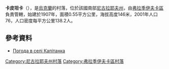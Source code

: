 {{coord|47|44|8|N|30|33|13|E|scale:100000|display=title}}

'''卡皮坦卡'''（{{lang-uk|Капітанка}}），是[[烏克蘭|烏克蘭]]的村落，位於該國南部[[尼古拉耶夫州|尼古拉耶夫州]]，由[[弗拉季伊夫卡區|弗拉季伊夫卡區]]負責管轄，始建於1907年，面積0.55平方公里，海拔高度146米，2001年人口76，人口密度每平方公里138.2人。

==參考資料==
* [http://weather.in.ua/ua/nikolaevskaja/10079 Погода в селі Капітанка]{{Wayback|url=http://weather.in.ua/ua/nikolaevskaja/10079 |date=20160606120656 }}

[[Category:尼古拉耶夫州村落|Category:尼古拉耶夫州村落]]
[[Category:弗拉季伊夫卡區村落|Category:弗拉季伊夫卡區村落]]


{{Mykolaiv-geo-stub}}